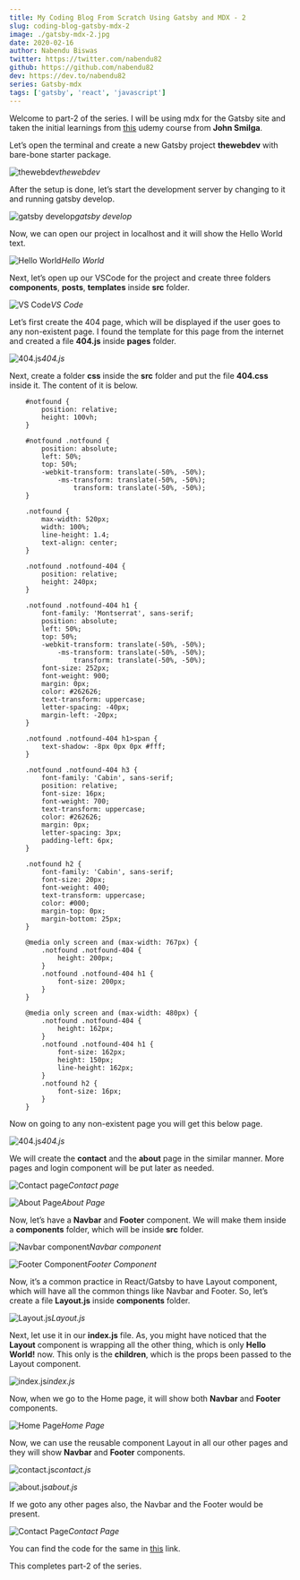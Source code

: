 ```yaml
---
title: My Coding Blog From Scratch Using Gatsby and MDX - 2
slug: coding-blog-gatsby-mdx-2
image: ./gatsby-mdx-2.jpg
date: 2020-02-16
author: Nabendu Biswas
twitter: https://twitter.com/nabendu82
github: https://github.com/nabendu82
dev: https://dev.to/nabendu82
series: Gatsby-mdx
tags: ['gatsby', 'react', 'javascript']
---
```



Welcome to part-2 of the series. I will be using mdx for the Gatsby site and taken the initial learnings from [this](https://www.udemy.com/course/gatsby-tutorial-and-projects-course/learn/lecture/15206316#overview) udemy course from **John Smilga**.

Let’s open the terminal and create a new Gatsby project **thewebdev** with bare-bone starter package.

![thewebdev](https://ik.imagekit.io/thewebdev/thewebdev/2/1_mAOKeKG9D.png)*thewebdev*

After the setup is done, let’s start the development server by changing to it and running gatsby develop.

![gatsby develop](https://ik.imagekit.io/thewebdev/thewebdev/2/2_SBeGGUzyW.png)*gatsby develop*

Now, we can open our project in localhost and it will show the Hello World text.

![Hello World](https://ik.imagekit.io/thewebdev/thewebdev/2/3_y0DrCrdV7K.png)*Hello World*

Next, let’s open up our VSCode for the project and create three folders **components**, **posts**, **templates** inside **src** folder.

![VS Code](https://ik.imagekit.io/thewebdev/thewebdev/2/4_xHYfWHhcP.png)*VS Code*

Let’s first create the 404 page, which will be displayed if the user goes to any non-existent page. I found the template for this page from the internet and created a file **404.js** inside **pages** folder.

![404.js](https://ik.imagekit.io/thewebdev/thewebdev/2/5_A_KcSs_nv.png)*404.js*

Next, create a folder **css** inside the **src** folder and put the file **404.css** inside it. The content of it is below.

<div className={styles.code__block}>

```
    #notfound {
        position: relative;
        height: 100vh;
    }

    #notfound .notfound {
        position: absolute;
        left: 50%;
        top: 50%;
        -webkit-transform: translate(-50%, -50%);
            -ms-transform: translate(-50%, -50%);
                transform: translate(-50%, -50%);
    }

    .notfound {
        max-width: 520px;
        width: 100%;
        line-height: 1.4;
        text-align: center;
    }

    .notfound .notfound-404 {
        position: relative;
        height: 240px;
    }

    .notfound .notfound-404 h1 {
        font-family: 'Montserrat', sans-serif;
        position: absolute;
        left: 50%;
        top: 50%;
        -webkit-transform: translate(-50%, -50%);
            -ms-transform: translate(-50%, -50%);
                transform: translate(-50%, -50%);
        font-size: 252px;
        font-weight: 900;
        margin: 0px;
        color: #262626;
        text-transform: uppercase;
        letter-spacing: -40px;
        margin-left: -20px;
    }

    .notfound .notfound-404 h1>span {
        text-shadow: -8px 0px 0px #fff;
    }

    .notfound .notfound-404 h3 {
        font-family: 'Cabin', sans-serif;
        position: relative;
        font-size: 16px;
        font-weight: 700;
        text-transform: uppercase;
        color: #262626;
        margin: 0px;
        letter-spacing: 3px;
        padding-left: 6px;
    }

    .notfound h2 {
        font-family: 'Cabin', sans-serif;
        font-size: 20px;
        font-weight: 400;
        text-transform: uppercase;
        color: #000;
        margin-top: 0px;
        margin-bottom: 25px;
    }

    @media only screen and (max-width: 767px) {
        .notfound .notfound-404 {
            height: 200px;
        }
        .notfound .notfound-404 h1 {
            font-size: 200px;
        }
    }

    @media only screen and (max-width: 480px) {
        .notfound .notfound-404 {
            height: 162px;
        }
        .notfound .notfound-404 h1 {
            font-size: 162px;
            height: 150px;
            line-height: 162px;
        }
        .notfound h2 {
            font-size: 16px;
        }
    }
```

</div>

Now on going to any non-existent page you will get this below page.

![404.js](https://ik.imagekit.io/thewebdev/thewebdev/2/6_wvZiTjaj7d.png)*404.js*

We will create the **contact** and the **about** page in the similar manner. More pages and login component will be put later as needed.

![Contact page](https://ik.imagekit.io/thewebdev/thewebdev/2/7_cmZ4l5ifWN.png)*Contact page*

![About Page](https://ik.imagekit.io/thewebdev/thewebdev/2/8_isFqYTTou.png)*About Page*

Now, let’s have a **Navbar** and **Footer** component. We will make them inside a **components** folder, which will be inside **src** folder.

![Navbar component](https://ik.imagekit.io/thewebdev/thewebdev/2/9_mQBOPhcwj.png)*Navbar component*

![Footer Component](https://ik.imagekit.io/thewebdev/thewebdev/2/10_bIQ46zxXGT.png)*Footer Component*

Now, it’s a common practice in React/Gatsby to have Layout component, which will have all the common things like Navbar and Footer. So, let’s create a file **Layout.js** inside **components** folder.

![Layout.js](https://ik.imagekit.io/thewebdev/thewebdev/2/11_ozyyHmUFAM.png)*Layout.js*

Next, let use it in our **index.js** file. As, you might have noticed that the **Layout** component is wrapping all the other thing, which is only **Hello World!** now. This only is the **children**, which is the props been passed to the Layout component.

![index.js](https://ik.imagekit.io/thewebdev/thewebdev/2/12_R-DbTyotc.png)*index.js*

Now, when we go to the Home page, it will show both **Navbar** and **Footer** components.

![Home Page](https://ik.imagekit.io/thewebdev/thewebdev/2/13_yAUwxxj4V.png)*Home Page*

Now, we can use the reusable component Layout in all our other pages and they will show **Navbar** and **Footer** components.

![contact.js](https://ik.imagekit.io/thewebdev/thewebdev/2/14_Qx5Z2TMJ9w.png)*contact.js*

![about.js](https://ik.imagekit.io/thewebdev/thewebdev/2/15_4eIJZxfo3.png)*about.js*

If we goto any other pages also, the Navbar and the Footer would be present.

![Contact Page](https://ik.imagekit.io/thewebdev/thewebdev/2/16_0Cvyp0iL3w.png)*Contact Page*

You can find the code for the same in [this](https://github.com/nabendu82/thewebdev-public) link.

This completes part-2 of the series.
